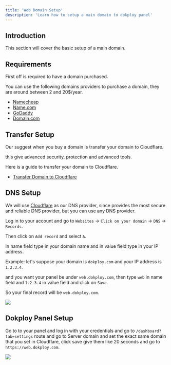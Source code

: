 ```yaml
---
title: 'Web Domain Setup'
description: 'Learn how to setup a main domain to dokploy panel'
---
```


## Introduction

This section will cover the basic setup of a main domain.

## Requirements

First off is required to have a domain purchased.

You can use the following domains providers to purchase a domain, they are around between 2 and 20$/year.

- [Namecheap](https://www.namecheap.com/domains/)
- [Name.com](https://www.name.com/)
- [GoDaddy](https://www.godaddy.com/)
- [Domain.com](https://www.domain.com/)


## Transfer Setup

Our suggest when you buy a domain is transfer your domain to Cloudflare.

this give advanced security, protection and advanced tools.

Here is a guide to transfer your domain to Cloudflare.

- [Transfer Domain to Cloudflare](https://developers.cloudflare.com/registrar/get-started/transfer-domain-to-cloudflare/)

## DNS Setup

We will use [Cloudflare](https://www.cloudflare.com/) as our DNS provider, since provides the most secure and reliable DNS provider, but you can use any DNS provider.

Log in to your account and go to `Websites` -> `Click on your domain` -> `DNS` -> `Records`.

Then click on `Add record` and select `A`. 

In name field type in your domain name and in value field type in your IP address.

Example: let's suppose your domain is `dokploy.com` and your IP address is `1.2.3.4`.

and you want your panel be under `web.dokploy.com`, then type `web` in name field and `1.2.3.4` in value field and click on `Save`.

So your final record will be `web.dokploy.com`.

<Frame>
  <img src="/images/web-domain-setup/domain-setup.png" style={{ borderRadius: '0.5rem' }} />
</Frame>

## Dokploy Panel Setup

Go to to your panel and log in with your credentials and go to `/dashboard?tab=settings` route and go to Server domain and set the exact same domain that you set in Cloudflare, click save give them like 20 seconds and go to `https://web.dokploy.com`.

<Frame>
  <img src="/images/web-domain-setup/dokploy-domain.png" style={{ borderRadius: '0.5rem' }} />
</Frame>